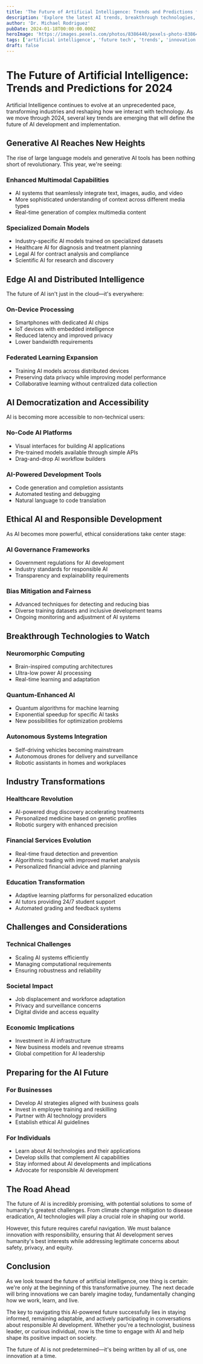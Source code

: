 ```yaml
---
title: 'The Future of Artificial Intelligence: Trends and Predictions for 2024'
description: 'Explore the latest AI trends, breakthrough technologies, and predictions that will shape the future of artificial intelligence in 2024 and beyond.'
author: 'Dr. Michael Rodriguez'
pubDate: 2024-01-18T00:00:00.000Z
heroImage: 'https://images.pexels.com/photos/8386440/pexels-photo-8386440.jpeg?auto=compress&cs=tinysrgb&w=1260&h=750&dpr=1'
tags: ['artificial intelligence', 'future tech', 'trends', 'innovation']
draft: false
---
```


# The Future of Artificial Intelligence: Trends and Predictions for 2024

Artificial Intelligence continues to evolve at an unprecedented pace, transforming industries and reshaping how we interact with technology. As we move through 2024, several key trends are emerging that will define the future of AI development and implementation.

## Generative AI Reaches New Heights

The rise of large language models and generative AI tools has been nothing short of revolutionary. This year, we're seeing:

### Enhanced Multimodal Capabilities
- AI systems that seamlessly integrate text, images, audio, and video
- More sophisticated understanding of context across different media types
- Real-time generation of complex multimedia content

### Specialized Domain Models
- Industry-specific AI models trained on specialized datasets
- Healthcare AI for diagnosis and treatment planning
- Legal AI for contract analysis and compliance
- Scientific AI for research and discovery

## Edge AI and Distributed Intelligence

The future of AI isn't just in the cloud—it's everywhere:

### On-Device Processing
- Smartphones with dedicated AI chips
- IoT devices with embedded intelligence
- Reduced latency and improved privacy
- Lower bandwidth requirements

### Federated Learning Expansion
- Training AI models across distributed devices
- Preserving data privacy while improving model performance
- Collaborative learning without centralized data collection

## AI Democratization and Accessibility

AI is becoming more accessible to non-technical users:

### No-Code AI Platforms
- Visual interfaces for building AI applications
- Pre-trained models available through simple APIs
- Drag-and-drop AI workflow builders

### AI-Powered Development Tools
- Code generation and completion assistants
- Automated testing and debugging
- Natural language to code translation

## Ethical AI and Responsible Development

As AI becomes more powerful, ethical considerations take center stage:

### AI Governance Frameworks
- Government regulations for AI development
- Industry standards for responsible AI
- Transparency and explainability requirements

### Bias Mitigation and Fairness
- Advanced techniques for detecting and reducing bias
- Diverse training datasets and inclusive development teams
- Ongoing monitoring and adjustment of AI systems

## Breakthrough Technologies to Watch

### Neuromorphic Computing
- Brain-inspired computing architectures
- Ultra-low power AI processing
- Real-time learning and adaptation

### Quantum-Enhanced AI
- Quantum algorithms for machine learning
- Exponential speedup for specific AI tasks
- New possibilities for optimization problems

### Autonomous Systems Integration
- Self-driving vehicles becoming mainstream
- Autonomous drones for delivery and surveillance
- Robotic assistants in homes and workplaces

## Industry Transformations

### Healthcare Revolution
- AI-powered drug discovery accelerating treatments
- Personalized medicine based on genetic profiles
- Robotic surgery with enhanced precision

### Financial Services Evolution
- Real-time fraud detection and prevention
- Algorithmic trading with improved market analysis
- Personalized financial advice and planning

### Education Transformation
- Adaptive learning platforms for personalized education
- AI tutors providing 24/7 student support
- Automated grading and feedback systems

## Challenges and Considerations

### Technical Challenges
- Scaling AI systems efficiently
- Managing computational requirements
- Ensuring robustness and reliability

### Societal Impact
- Job displacement and workforce adaptation
- Privacy and surveillance concerns
- Digital divide and access equality

### Economic Implications
- Investment in AI infrastructure
- New business models and revenue streams
- Global competition for AI leadership

## Preparing for the AI Future

### For Businesses
- Develop AI strategies aligned with business goals
- Invest in employee training and reskilling
- Partner with AI technology providers
- Establish ethical AI guidelines

### For Individuals
- Learn about AI technologies and their applications
- Develop skills that complement AI capabilities
- Stay informed about AI developments and implications
- Advocate for responsible AI development

## The Road Ahead

The future of AI is incredibly promising, with potential solutions to some of humanity's greatest challenges. From climate change mitigation to disease eradication, AI technologies will play a crucial role in shaping our world.

However, this future requires careful navigation. We must balance innovation with responsibility, ensuring that AI development serves humanity's best interests while addressing legitimate concerns about safety, privacy, and equity.

## Conclusion

As we look toward the future of artificial intelligence, one thing is certain: we're only at the beginning of this transformative journey. The next decade will bring innovations we can barely imagine today, fundamentally changing how we work, learn, and live.

The key to navigating this AI-powered future successfully lies in staying informed, remaining adaptable, and actively participating in conversations about responsible AI development. Whether you're a technologist, business leader, or curious individual, now is the time to engage with AI and help shape its positive impact on society.

The future of AI is not predetermined—it's being written by all of us, one innovation at a time.
